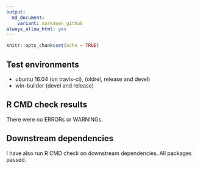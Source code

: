 ```yaml
---
output:
  md_document:
    variant: markdown_github
always_allow_html: yes
---
```


```r
knitr::opts_chunk$set(echo = TRUE)
```

## Test environments
* ubuntu 16.04 (on travis-ci), (oldrel, release and devel)
* win-builder (devel and release)

## R CMD check results
There were no ERRORs or WARNINGs. 

## Downstream dependencies
I have also run R CMD check on downstream dependencies.
All packages passed.

